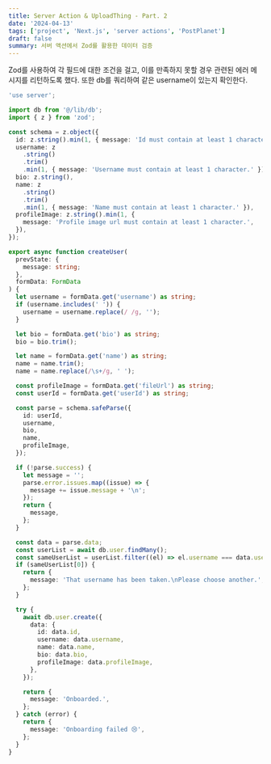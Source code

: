 ```yaml
---
title: Server Action & UploadThing - Part. 2
date: '2024-04-13'
tags: ['project', 'Next.js', 'server actions', 'PostPlanet']
draft: false
summary: 서버 액션에서 Zod를 활용한 데이터 검증
---
```


Zod를 사용하여 각 필드에 대한 조건을 걸고, 이를 만족하지 못할 경우 관련된 에러 메시지를 리턴하도록 했다. 또한 db를 쿼리하여 같은 username이 있는지 확인한다.

```ts:actions/user.actions.ts
'use server';

import db from '@/lib/db';
import { z } from 'zod';

const schema = z.object({
  id: z.string().min(1, { message: 'Id must contain at least 1 character.' }),
  username: z
    .string()
    .trim()
    .min(1, { message: 'Username must contain at least 1 character.' }),
  bio: z.string(),
  name: z
    .string()
    .trim()
    .min(1, { message: 'Name must contain at least 1 character.' }),
  profileImage: z.string().min(1, {
    message: 'Profile image url must contain at least 1 character.',
  }),
});

export async function createUser(
  prevState: {
    message: string;
  },
  formData: FormData
) {
  let username = formData.get('username') as string;
  if (username.includes(' ')) {
    username = username.replace(/ /g, '');
  }

  let bio = formData.get('bio') as string;
  bio = bio.trim();

  let name = formData.get('name') as string;
  name = name.trim();
  name = name.replace(/\s+/g, ' ');

  const profileImage = formData.get('fileUrl') as string;
  const userId = formData.get('userId') as string;

  const parse = schema.safeParse({
    id: userId,
    username,
    bio,
    name,
    profileImage,
  });

  if (!parse.success) {
    let message = '';
    parse.error.issues.map((issue) => {
      message += issue.message + '\n';
    });
    return {
      message,
    };
  }

  const data = parse.data;
  const userList = await db.user.findMany();
  const sameUserList = userList.filter((el) => el.username === data.username);
  if (sameUserList[0]) {
    return {
      message: 'That username has been taken.\nPlease choose another.',
    };
  }

  try {
    await db.user.create({
      data: {
        id: data.id,
        username: data.username,
        name: data.name,
        bio: data.bio,
        profileImage: data.profileImage,
      },
    });

    return {
      message: 'Onboarded.',
    };
  } catch (error) {
    return {
      message: 'Onboarding failed 😢',
    };
  }
}
```